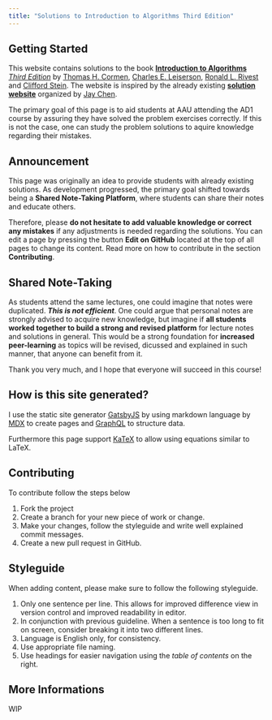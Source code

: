 ```yaml
---
title: "Solutions to Introduction to Algorithms Third Edition"
---
```


## Getting Started

This website contains solutions to the book [**Introduction to Algorithms** _Third Edition_](https://mitpress.mit.edu/books/introduction-algorithms-third-edition)
by [Thomas H. Cormen](https://mitpress.mit.edu/contributors/thomas-h-cormen), [Charles E. Leiserson](https://mitpress.mit.edu/contributors/charles-e-leiserson),
[Ronald L. Rivest](https://mitpress.mit.edu/contributors/ronald-l-rivest) and [Clifford Stein](https://mitpress.mit.edu/contributors/clifford-stein).
The website is inspired by the already existing **[solution website](https://walkccc.github.io/CLRS/)** organized by [Jay Chen](https://github.com/walkccc).

The primary goal of this page is to aid students at AAU attending the AD1 course by assuring they have solved the problem exercises correctly.
If this is not the case, one can study the problem solutions to aquire knowledge regarding their mistakes.

## Announcement

This page was originally an idea to provide students with already existing solutions.
As development progressed, the primary goal shifted towards being a **Shared Note-Taking Platform**, where students can share their notes and educate others.

Therefore, please **do not hesitate to add valuable knowledge or correct any mistakes** if any adjustments is needed regarding the solutions.
You can edit a page by pressing the button **Edit on GitHub** located at the top of all pages to change its content.
Read more on how to contribute in the section **Contributing**.

## Shared Note-Taking

As students attend the same lectures, one could imagine that notes were duplicated.
_**This is not efficient**_.
One could argue that personal notes are strongly advised to acquire new knowledge,
but imagine if **all students worked together to build a strong and revised platform** for lecture notes and solutions in general.
This would be a strong foundation for **increased peer-learning** as topics will be revised, dicussed and explained in such manner, that anyone can benefit from it.

Thank you very much, and I hope that everyone will succeed in this course!

## How is this site generated?

I use the static site generator [GatsbyJS](https://www.gatsbyjs.org/) by using markdown language by [MDX](https://www.gatsbyjs.org/packages/gatsby-plugin-mdx/)
to create pages and [GraphQL](https://graphql.org/) to structure data.

Furthermore this page support [KaTeX](https://www.gatsbyjs.org/packages/gatsby-remark-katex/) to allow using equations similar to LaTeX.

## Contributing

To contribute follow the steps below

1. Fork the project
1. Create a branch for your new piece of work or change.
1. Make your changes, follow the styleguide and write well explained commit messages.
1. Create a new pull request in GitHub.

## Styleguide

When adding content, please make sure to follow the following styleguide.

1. Only one sentence per line.
   This allows for improved difference view in version control and improved readability in editor.
1. In conjunction with previous guideline.
   When a sentence is too long to fit on screen, consider breaking it into two different lines.
1. Language is English only, for consistency.
1. Use appropriate file naming.
1. Use headings for easier navigation using the _table of contents_ on the right.

## More Informations

WIP

